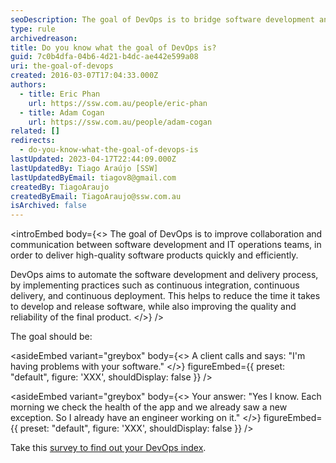```yaml
---
seoDescription: The goal of DevOps is to bridge software development and IT operations teams, accelerating high-quality product delivery through automation, continuous integration, and deployment.
type: rule
archivedreason:
title: Do you know what the goal of DevOps is?
guid: 7c0b4dfa-04b6-4d21-b4dc-ae442e599a08
uri: the-goal-of-devops
created: 2016-03-07T17:04:33.000Z
authors:
  - title: Eric Phan
    url: https://ssw.com.au/people/eric-phan
  - title: Adam Cogan
    url: https://ssw.com.au/people/adam-cogan
related: []
redirects:
  - do-you-know-what-the-goal-of-devops-is
lastUpdated: 2023-04-17T22:44:09.000Z
lastUpdatedBy: Tiago Araújo [SSW]
lastUpdatedByEmail: tiagov8@gmail.com
createdBy: TiagoAraujo
createdByEmail: TiagoAraujo@ssw.com.au
isArchived: false
---
```


<introEmbed
  body={<>
The goal of DevOps is to improve collaboration and communication between software development and IT operations teams, in order to deliver high-quality software products quickly and efficiently.

DevOps aims to automate the software development and delivery process, by implementing practices such as continuous integration, continuous delivery, and continuous deployment. This helps to reduce the time it takes to develop and release software, while also improving the quality and reliability of the final product.
  </>}
/>
<youtubeEmbed url="https://www.youtube.com/embed/_I94-tJlovg?rel=0" description="You should know what's going on with your errors and usage." />

The goal should be:

<asideEmbed
  variant="greybox"
  body={<>
    A client calls and says: "I'm having problems with your software."
  </>}
  figureEmbed={{
    preset: "default",
    figure: 'XXX',
    shouldDisplay: false
  }}
/>

<asideEmbed
  variant="greybox"
  body={<>
    Your answer: "Yes I know. Each morning we check the health of the app and we already saw a new exception. So I already have an engineer working on it."
  </>}
  figureEmbed={{
    preset: "default",
    figure: 'XXX',
    shouldDisplay: false
  }}
/>

Take this [survey to find out your DevOps index](https://docs.google.com/forms/d/e/1FAIpQLSeYdMVMuWo1onEr688-BbGviCwJQjecgqAqi8-Bf91IotOOCw/viewform).
